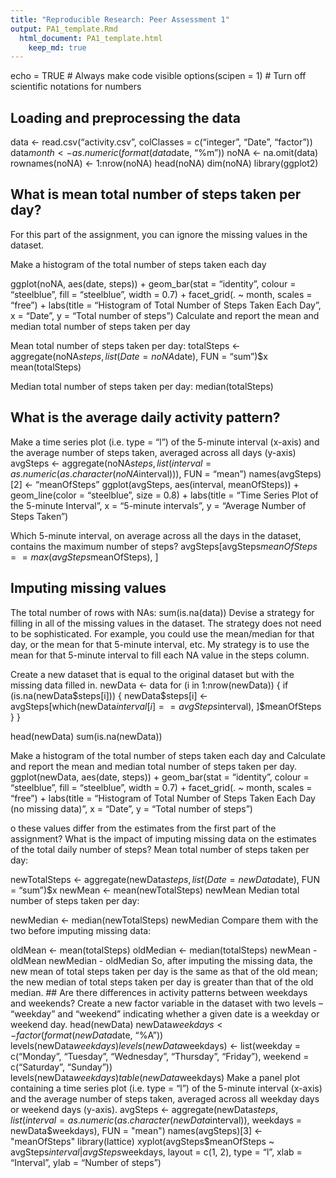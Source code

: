 ```yaml
---
title: "Reproducible Research: Peer Assessment 1"
output: PA1_template.Rmd
  html_document: PA1_template.html
    keep_md: true
---
```

echo = TRUE  # Always make code visible
options(scipen = 1)  # Turn off scientific notations for numbers

## Loading and preprocessing the data
data <- read.csv("activity.csv", colClasses = c("integer", "Date", "factor"))
data$month <- as.numeric(format(data$date, "%m"))
noNA <- na.omit(data)
rownames(noNA) <- 1:nrow(noNA)
head(noNA)
dim(noNA)
library(ggplot2)


## What is mean total number of steps taken per day?

For this part of the assignment, you can ignore the missing values in the dataset.

Make a histogram of the total number of steps taken each day

ggplot(noNA, aes(date, steps)) + geom_bar(stat = "identity", colour = "steelblue", fill = "steelblue", width = 0.7) + facet_grid(. ~ month, scales = "free") + labs(title = "Histogram of Total Number of Steps Taken Each Day", x = "Date", y = "Total number of steps")
Calculate and report the mean and median total number of steps taken per day

Mean total number of steps taken per day:
totalSteps <- aggregate(noNA$steps, list(Date = noNA$date), FUN = "sum")$x
mean(totalSteps)

Median total number of steps taken per day:
median(totalSteps)

## What is the average daily activity pattern?

Make a time series plot (i.e. type = "l") of the 5-minute interval (x-axis) and the average number of steps taken, averaged across all days (y-axis)
avgSteps <- aggregate(noNA$steps, list(interval = as.numeric(as.character(noNA$interval))), FUN = "mean")
names(avgSteps)[2] <- "meanOfSteps"
ggplot(avgSteps, aes(interval, meanOfSteps)) + geom_line(color = "steelblue", size = 0.8) + labs(title = "Time Series Plot of the 5-minute Interval", x = "5-minute intervals", y = "Average Number of Steps Taken")

Which 5-minute interval, on average across all the days in the dataset, contains the maximum number of steps?
avgSteps[avgSteps$meanOfSteps == max(avgSteps$meanOfSteps), ]

## Imputing missing values

The total number of rows with NAs:
sum(is.na(data))
Devise a strategy for filling in all of the missing values in the dataset. The strategy does not need to be sophisticated. For example, you could use the mean/median for that day, or the mean for that 5-minute interval, etc.
My strategy is to use the mean for that 5-minute interval to fill each NA value in the steps column.

Create a new dataset that is equal to the original dataset but with the missing data filled in.
newData <- data 
for (i in 1:nrow(newData)) {
    if (is.na(newData$steps[i])) {
        newData$steps[i] <- avgSteps[which(newData$interval[i] == avgSteps$interval), ]$meanOfSteps
    }
}

head(newData)
sum(is.na(newData))

Make a histogram of the total number of steps taken each day and Calculate and report the mean and median total number of steps taken per day.
ggplot(newData, aes(date, steps)) + geom_bar(stat = "identity",
                                             colour = "steelblue",
                                             fill = "steelblue",
                                             width = 0.7) + facet_grid(. ~ month, scales = "free") + labs(title = "Histogram of Total Number of Steps Taken Each Day (no missing data)", x = "Date", y = "Total number of steps")

o these values differ from the estimates from the first part of the assignment? What is the impact of imputing missing data on the estimates of the total daily number of steps?
Mean total number of steps taken per day:

newTotalSteps <- aggregate(newData$steps, 
                           list(Date = newData$date), 
                           FUN = "sum")$x
newMean <- mean(newTotalSteps)
newMean
Median total number of steps taken per day:

newMedian <- median(newTotalSteps)
newMedian
Compare them with the two before imputing missing data:

oldMean <- mean(totalSteps)
oldMedian <- median(totalSteps)
newMean - oldMean
newMedian - oldMedian
So, after imputing the missing data, the new mean of total steps taken per day is the same as that of the old mean; the new median of total steps taken per day is greater than that of the old median.
## Are there differences in activity patterns between weekdays and weekends?
Create a new factor variable in the dataset with two levels -- "weekday" and "weekend" indicating whether a given date is a weekday or weekend day.
head(newData)
newData$weekdays <- factor(format(newData$date, "%A"))
levels(newData$weekdays)
levels(newData$weekdays) <- list(weekday = c("Monday", "Tuesday",
                                             "Wednesday", 
                                             "Thursday", "Friday"),
                                 weekend = c("Saturday", "Sunday"))
levels(newData$weekdays)
table(newData$weekdays)
Make a panel plot containing a time series plot (i.e. type = "l") of the 5-minute interval (x-axis) and the average number of steps taken, averaged across all weekday days or weekend days (y-axis).
avgSteps <- aggregate(newData$steps, 
                      list(interval = as.numeric(as.character(newData$interval)), 
                           weekdays = newData$weekdays),
                      FUN = "mean")
names(avgSteps)[3] <- "meanOfSteps"
library(lattice)
xyplot(avgSteps$meanOfSteps ~ avgSteps$interval | avgSteps$weekdays, 
       layout = c(1, 2), type = "l", 
       xlab = "Interval", ylab = "Number of steps")

